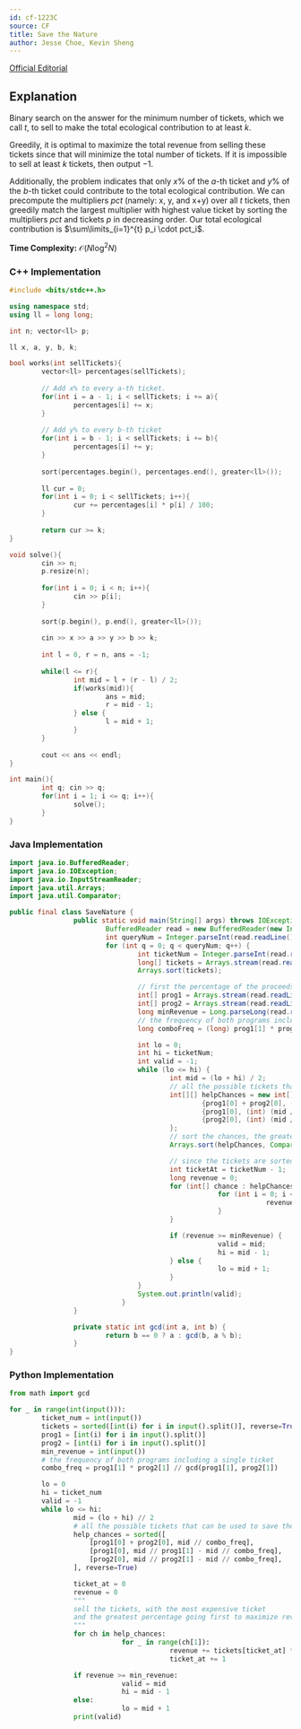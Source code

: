 ```yaml
---
id: cf-1223C
source: CF
title: Save the Nature
author: Jesse Choe, Kevin Sheng
---
```


[Official Editorial](https://codeforces.com/blog/entry/66993)

## Explanation

Binary search on the answer for the minimum number of tickets, which we call $t$, to sell to make the total ecological contribution to at least $k$. 

Greedily, it is optimal to maximize the total revenue from selling these tickets since that will minimize the total number of tickets. If it is impossible to sell at least $k$ tickets, then output $-1$.

Additionally, the problem indicates that only $x\%$ of the $a$-th ticket and $y\%$ of the $b$-th ticket could contribute to the total ecological contribution. We can precompute the multipliers $pct$ (namely: x, y, and x+y) over all $t$ tickets, then greedily match the largest multiplier with highest value ticket by sorting the multipliers $pct$ and tickets $p$ in decreasing order. Our total ecological contribution is $\sum\limits_{i=1}^{t} p_i \cdot pct_i$.


**Time Complexity:** $\mathcal{O}(N\log^2 N)$

<LanguageSection>

<CPPSection>

### C++ Implementation

```cpp
#include <bits/stdc++.h>

using namespace std;
using ll = long long;

int n; vector<ll> p;

ll x, a, y, b, k;

bool works(int sellTickets){
        vector<ll> percentages(sellTickets);
        
        // Add x% to every a-th ticket.
        for(int i = a - 1; i < sellTickets; i += a){
                percentages[i] += x;
        }
        
        // Add y% to every b-th ticket
        for(int i = b - 1; i < sellTickets; i += b){
                percentages[i] += y;
        }
        
        sort(percentages.begin(), percentages.end(), greater<ll>());
        
        ll cur = 0;
        for(int i = 0; i < sellTickets; i++){
                cur += percentages[i] * p[i] / 100;
        }
        
        return cur >= k;
}

void solve(){
        cin >> n;
        p.resize(n);
        
        for(int i = 0; i < n; i++){
                cin >> p[i];
        }
        
        sort(p.begin(), p.end(), greater<ll>());
        
        cin >> x >> a >> y >> b >> k;
        
        int l = 0, r = n, ans = -1;
        
        while(l <= r){
                int mid = l + (r - l) / 2;
                if(works(mid)){
                        ans = mid;
                        r = mid - 1;
                } else {
                        l = mid + 1;
                }
        }
        
        cout << ans << endl;
}

int main(){
        int q; cin >> q;
        for(int i = 1; i <= q; i++){
                solve();
        }
}
```

</CPPSection>

<JavaSection>
    
### Java Implementation

```java
import java.io.BufferedReader;
import java.io.IOException;
import java.io.InputStreamReader;
import java.util.Arrays;
import java.util.Comparator;

public final class SaveNature {
                public static void main(String[] args) throws IOException {
                        BufferedReader read = new BufferedReader(new InputStreamReader(System.in));
                        int queryNum = Integer.parseInt(read.readLine());
                        for (int q = 0; q < queryNum; q++) {
                                int ticketNum = Integer.parseInt(read.readLine());
                                long[] tickets = Arrays.stream(read.readLine().split(" ")).mapToLong(Long::parseLong).toArray();
                                Arrays.sort(tickets);

                                // first the percentage of the proceeds, then the frequency
                                int[] prog1 = Arrays.stream(read.readLine().split(" ")).mapToInt(Integer::parseInt).toArray();
                                int[] prog2 = Arrays.stream(read.readLine().split(" ")).mapToInt(Integer::parseInt).toArray();
                                long minRevenue = Long.parseLong(read.readLine());
                                // the frequency of both programs including a single ticket
                                long comboFreq = (long) prog1[1] * prog2[1] / gcd(prog1[1], prog2[1]);

                                int lo = 0;
                                int hi = ticketNum;
                                int valid = -1;
                                while (lo <= hi) {
                                        int mid = (lo + hi) / 2;
                                        // all the possible tickets that can be used to save the nature
                                        int[][] helpChances = new int[][] {
                                                {prog1[0] + prog2[0], ((int) (mid / comboFreq))},
                                                {prog1[0], (int) (mid / prog1[1] - mid / comboFreq)},
                                                {prog2[0], (int) (mid / prog2[1] - mid / comboFreq)}
                                        };
                                        // sort the chances, the greatest percentage going first
                                        Arrays.sort(helpChances, Comparator.comparingInt(c -> -c[0]));

                                        // since the tickets are sorted in increasing order, we go in reverse
                                        int ticketAt = ticketNum - 1;
                                        long revenue = 0;
                                        for (int[] chance : helpChances) {
                                                    for (int i = 0; i < chance[1]; i++) {
                                                                revenue += tickets[ticketAt--] * chance[0] / 100;
                                                    }
                                        }

                                        if (revenue >= minRevenue) {
                                                    valid = mid;
                                                    hi = mid - 1;
                                        } else {
                                                    lo = mid + 1;
                                        }
                                }
                                System.out.println(valid);
                            }
                }

                private static int gcd(int a, int b) {
                        return b == 0 ? a : gcd(b, a % b);
                }
}
```

</JavaSection>

<PySection>
    
### Python Implementation

```py
from math import gcd

for _ in range(int(input())):
        ticket_num = int(input())
        tickets = sorted([int(i) for i in input().split()], reverse=True)
        prog1 = [int(i) for i in input().split()]
        prog2 = [int(i) for i in input().split()]
        min_revenue = int(input())
        # the frequency of both programs including a single ticket
        combo_freq = prog1[1] * prog2[1] // gcd(prog1[1], prog2[1])

        lo = 0
        hi = ticket_num
        valid = -1
        while lo <= hi:
                mid = (lo + hi) // 2
                # all the possible tickets that can be used to save the nature
                help_chances = sorted([
                    [prog1[0] + prog2[0], mid // combo_freq],
                    [prog1[0], mid // prog1[1] - mid // combo_freq],
                    [prog2[0], mid // prog2[1] - mid // combo_freq],
                ], reverse=True)

                ticket_at = 0
                revenue = 0
                """
                sell the tickets, with the most expensive ticket
                and the greatest percentage going first to maximize revenue
                """
                for ch in help_chances:
                            for _ in range(ch[1]):
                                        revenue += tickets[ticket_at] * ch[0] // 100
                                        ticket_at += 1

                if revenue >= min_revenue:
                            valid = mid
                            hi = mid - 1
                else:
                            lo = mid + 1
                print(valid)
```
    
</PySection>

</LanguageSection>
